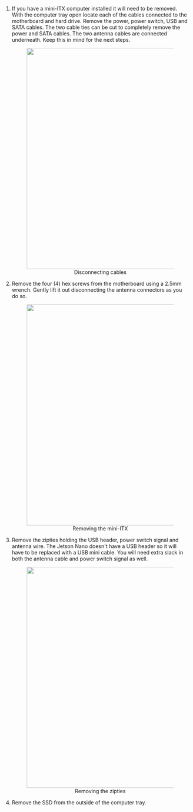 1. If you have a mini-ITX computer installed it will need to be removed. With the computer tray
   open locate each of the cables connected to the motherboard and hard drive. Remove the power,
   power switch, USB and SATA cables. The two cable ties can be cut to completely remove the power
   and SATA cables. The two antenna cables are connected underneath. Keep this in mind for the
   next steps.

   <center>
     <figure>
       <img
         src="/img/computer_images/jackal_pc_removal/1.jpg"
         width="600"
       />
       <figcaption>Disconnecting cables</figcaption>
     </figure>
   </center>

2. Remove the four (4) hex screws from the motherboard using a 2.5mm wrench. Gently lift it out
   disconnecting the antenna connectors as you do so.

   <center>
     <figure>
       <img
         src="/img/computer_images/jackal_pc_removal/2.jpg"
         width="600"
       />
       <figcaption>Removing the mini-ITX</figcaption>
     </figure>
   </center>

3. Remove the zipties holding the USB header, power switch signal and antenna wire. The Jetson
   Nano doesn't have a USB header so it will have to be replaced with a USB mini cable. You will
   need extra slack in both the antenna cable and power switch signal as well.

   <center>
     <figure>
       <img
         src="/img/computer_images/jackal_pc_removal/3.jpg"
         width="600"
       />
       <figcaption>Removing the zipties</figcaption>
     </figure>
   </center>

4. Remove the SSD from the outside of the computer tray.

